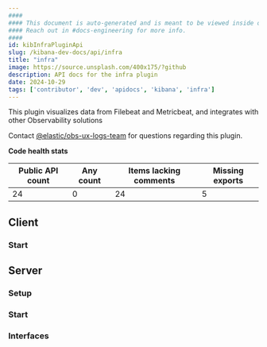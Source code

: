 ```yaml
---
####
#### This document is auto-generated and is meant to be viewed inside our experimental, new docs system.
#### Reach out in #docs-engineering for more info.
####
id: kibInfraPluginApi
slug: /kibana-dev-docs/api/infra
title: "infra"
image: https://source.unsplash.com/400x175/?github
description: API docs for the infra plugin
date: 2024-10-29
tags: ['contributor', 'dev', 'apidocs', 'kibana', 'infra']
---
```


This plugin visualizes data from Filebeat and Metricbeat, and integrates with other Observability solutions

Contact [@elastic/obs-ux-logs-team](https://github.com/orgs/elastic/teams/obs-ux-logs-team) for questions regarding this plugin.

**Code health stats**

| Public API count  | Any count | Items lacking comments | Missing exports |
|-------------------|-----------|------------------------|-----------------|
| 24 | 0 | 24 | 5 |

## Client

### Start
<DocDefinitionList data={[infraObj.client.start]}/>

## Server

### Setup
<DocDefinitionList data={[infraObj.server.setup]}/>

### Start
<DocDefinitionList data={[infraObj.server.start]}/>

### Interfaces
<DocDefinitionList data={infraObj.server.interfaces}/>


